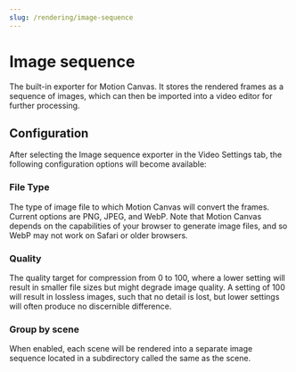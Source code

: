 ```yaml
---
slug: /rendering/image-sequence
---
```


# Image sequence

The built-in exporter for Motion Canvas. It stores the rendered frames as a
sequence of images, which can then be imported into a video editor for further
processing.

## Configuration

After selecting the Image sequence exporter in the Video Settings tab, the
following configuration options will become available:

### File Type

The type of image file to which Motion Canvas will convert the frames. Current
options are PNG, JPEG, and WebP. Note that Motion Canvas depends on the
capabilities of your browser to generate image files, and so WebP may not work
on Safari or older browsers.

### Quality

The quality target for compression from 0 to 100, where a lower setting will
result in smaller file sizes but might degrade image quality. A setting of 100
will result in lossless images, such that no detail is lost, but lower settings
will often produce no discernible difference.

### Group by scene

When enabled, each scene will be rendered into a separate image sequence located
in a subdirectory called the same as the scene.
